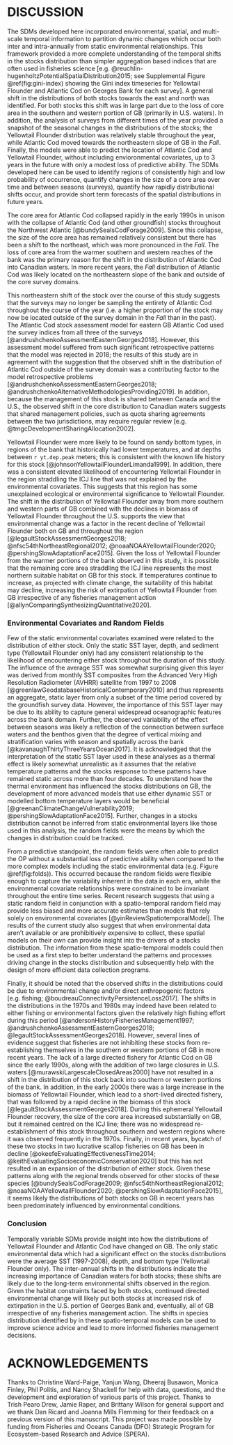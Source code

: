 # DISCUSSION

The SDMs developed here incorporated environmental, spatial, and multi-scale temporal information to partition dynamic changes which occur both inter and intra-annually from static environmental relationships. This framework provided a more complete understanding of the temporal shifts in the stocks distribution than simpler aggregation based indices that are often used in fisheries science [e.g. @reuchlin-hugenholtzPotentialSpatialDistribution2015; see Supplemental Figure \@ref(fig:gini-index) showing the Gini index timeseries for Yellowtail Flounder and Atlantic Cod on Georges Bank for each survey]. A general shift in the distributions of both stocks towards the east and north was identified.  For both stocks this shift was in large part due to the loss of core area in the southern and western portion of GB (primarily in U.S. waters). In addition, the analysis of surveys from different times of the year provided a snapshot of the seasonal changes in the distributions of the stocks; the Yellowtail Flounder distribution was relatively stable throughout the year, while Atlantic Cod moved towards the northeastern slope of GB in the *Fall*. Finally, the models were able to predict the location of Atlantic Cod and Yellowtail Flounder, without including envioronmental covariates, up to 3 years in the future with only a modest loss of predictive ability. The SDMs developed here can be used to identify regions of consistently high and low probability of occurrence, quantify changes in the size of a core area over time and between seasons (surveys), quantify how rapidly distributional shifts occur, and provide short term forecasts of the spatial distributions in future years.

The core area for Atlantic Cod collapsed rapidly in the early 1990s in unison with the collapse of Atlantic Cod (and other groundfish) stocks throughout the Northwest Atlantic [@bundySealsCodForage2009]. Since this collapse, the size of the core area has remained relatively consistent but there has been a shift to the northeast, which was more pronounced in the *Fall*. The loss of core area from the warmer southern and western reaches of the bank was the primary reason for the shift in the distribution of Atlantic Cod into Canadian waters. In more recent years, the *Fall* distribution of Atlantic Cod was likely located on the northeastern slope of the bank and outside of the core survey domains.

This northeastern shift of the stock over the course of this study suggests that the surveys may no longer be sampling the entirety of Atlantic Cod throughout the course of the year (i.e. a higher proportion of the stock may now be located outside of the survey domain in the *Fall* than in the past). The Atlantic Cod stock assessment model for eastern GB Atlantic Cod used the survey indices from all three of the surveys  [@andrushchenkoAssessmentEasternGeorges2018]. However, this assessment model suffered from such significant retrospective patterns that the model was rejected in 2018; the results of this study are in agreement with the suggestion that the observed shift in the distribution of Atlantic Cod outside of the survey domain was a contributing factor to the model retrospective problems [@andrushchenkoAssessmentEasternGeorges2018; @andrushchenkoAlternativeMethodologiesProviding2019]. In addition, because the management of this stock is shared between Canada and the U.S., the observed shift in the core distribution to Canadian waters suggests that shared management policies, such as quota sharing agreements between the two jurisdictions, may require regular review [e.g. @tmgcDevelopmentSharingAllocation2002]. <!--
The static SST layer and depth were the most influential covariates and indicated that cod preferred the colder portions of the bank throughout the year at depths between XX and XX meters. 
--->

Yellowtail Flounder were more likely to be found on sandy bottom types, in regions of the bank that historically had lower temperatures, and at depths between `r yt.dep.peak` meters; this is consistent with the known life history for this stock [@johnsonYellowtailFlounderLimanda1999]. In addition, there was a consistent elevated likelihood of encountering Yellowtail Flounder in the region straddling the ICJ line that was not explained by the environmental covariates. This suggests that this region has some unexplained ecological or environmental significance to Yellowtail Flounder. The shift in the distribution of Yellowtail Flounder away from more southern and western parts of GB combined with the declines in biomass of Yellowtail Flounder throughout the U.S. supports the view that environmental change was a factor in the recent decline of Yellowtail Flounder both on GB and throughout the region [@legaultStockAssessmentGeorges2018; @nfsc54thNortheastRegional2012; @noaaNOAAYellowtailFlounder2020; @pershingSlowAdaptationFace2015]. Given the loss of Yellowtail Flounder from the warmer portions of the bank observed in this study, it is possible that the remaining core area straddling the ICJ line represents the most northern suitable habitat on GB for this stock. If temperatures continue to increase, as projected with climate change, the suitability of this habitat may decline, increasing the risk of extirpation of Yellowtail Flounder from GB irrespective of any fisheries management action [@allynComparingSynthesizingQuantitative2020].

<!-- The high EP area for cod collapsed rapidly in the early 1990's in unison with the collapse of cod (and other groundfish) stocks throughout the Northwest Atlantic [@bundySealsCodForage2009]. Since the collapse the core area has remained relatively consistent but has continued to slowly shift to the north and east, though the shift is more pronounced in the fall. The fall distribution of cod is likely now located on the northeastern slope of the bank outside of the core Georges Bank survey domain. This northeastern shift of the population over the course of this study suggests that this population is found outside the Georges Bank survey domain throughout the course of the year (i.e. a higher proportion of the stock is now located outside of this area). Each of the survey indices area used as inputs to the cod stock assessment model for eastern GB cod [@andrushchenkoAssessmentEasternGeorges2018]. This assessment model suffered from such significant retrospective patterns that this stock assessment model was eventually rejected; it is possible that the observed shift in the distribution of cod outside of the survey domain was a contributing factor to the model retrospective problems which was not accounted for in the model [@andrushchenkoAssessmentEasternGeorges2018]. In addition, because the management of this stock is shared between Canada and the U.S., the observed shift in the core distribution to Canadian waters suggests that shared management policies, such as quota sharing agreements between the two jurisdictions, may require regular review [e.g. @tmgcDevelopmentSharingAllocation2002]. -->

<!-- In the U.S. portion of GB closures were put in place in 1994 to assist with the rebuilding of stocks in the region, these closures have been considered as instrumental in the rebuilding of several stocks in the late 1990s [@linkEffectsAreaClosures2005; @murawskiLargescaleClosedAreas2000]. On the Canadian side of GB the primary source of fishery mortality for these species comes from bycatch in the Canadian groundfish and offshore scallop fisheries. In an effort to protect spawning aggregations on Georges Bank from bycatch the Canadian groundfish fishery is excluded from GB from early February until the end of May while the COSF is excluded from fishing inside smaller time-area closures in February, March and June. The temporal shifts in the distribution of these stocks will result in changes in the efficacy of these closed areas over time in terms of protection of the species they were originally designed to protect. In general, the shifts in both stocks to the northeast suggests that closures towards the west of Georges Bank will be less effective in protecting these two stocks than they were when the closures were first implemented while closures towards the north-east portion of Georges Bank may have more influence on these stocks then they did in the past. Additionally, recent work has found little evidence for an effect of the smaller time-area closures in reducing bycatch from the Canadian Offshore Scallop Fishery (CITE PLOS-One). Spatio-temporal models such as these enables the development of metrics which can quantify the overlap between closed areas and the species they are designed to protect, which can lead to insights into the effectiveness of these closures and how the overlap has changes over time and throughout the year (CITE SOMEONE??). -->

### Environmental Covariates and Random Fields

Few of the static environmental covariates examined were related to the distribution of either stock. Only the static SST layer, depth, and sediment type (Yellowtail Flounder only) had any consistent relationship to the likelihood of encountering either stock throughout the duration of this study. The influence of the average SST was somewhat surprising given this layer was derived from monthly SST composites from the Advanced Very High Resolution Radiometer (AVHRR) satellite from 1997 to 2008 [@greenlawGeodatabaseHistoricalContemporary2010] and thus represents an aggregate, static layer from only a subset of the time period covered by the groundfish survey data. However, the importance of this SST layer may be due to its ability to capture general widespread oceanographic features across the bank domain. Further, the observed variability of the effect between seasons was likely a reflection of the connection between surface waters and the benthos given that the degree of vertical mixing and stratification varies with season and spatially across the bank [@kavanaughThirtyThreeYearsOcean2017]. It is acknowledged that the interpretation of the static SST layer used in these analyses as a thermal effect is likely somewhat unrealistic as it assumes that the relative temperature patterns and the stocks response to these patterns have remained static across more than four decades. To understand how the thermal environment has influenced the stocks distributions on GB, the development of more advanced models that use either dynamic SST or modelled bottom temperature layers would be beneficial [@greenanClimateChangeVulnerability2019; @pershingSlowAdaptationFace2015]. Further, changes in a stocks distribution cannot be inferred from static environmental layers like those used in this analysis, the random fields were the means by which the changes in distribution could be tracked.

From a predictive standpoint, the random fields were often able to predict the OP without a substantial loss of predictive ability when compared to the more complex models including the static environmental data (e.g. Figure \@ref(fig:folds)). This occurred because the random fields were flexible enough to capture the variability inherent in the data in each era, while the environmental covariate relationships were constrained to be invariant throughout the entire time series. Recent research suggests that using a static random field in conjunction with a spatio-temporal random field may provide less biased and more accurate estimates than models that rely solely on environmental covariates [@yinReviewSpatiotemporalModel]. The results of the current study also suggest that when environmental data aren't available or are prohibitively expensive to collect, these spatial models on their own can provide insight into the drivers of a stocks distribution. The information from these spatio-temporal models could then be used as a first step to better understand the patterns and processes driving change in the stocks distribution and subsequently help with the design of more efficient data collection programs.

Finally, it should be noted that the observed shifts in the distributions could be due to environmental change and/or direct anthropogenic factors [e.g. fishing; @boudreauConnectivityPersistenceLoss2017]. The shifts in the distributions in the 1970s and 1980s may indeed have been related to either fishing or environmental factors given the relatively high fishing effort during this period [@andersonHistoryFisheriesManagement1997; @andrushchenkoAssessmentEasternGeorges2018; @legaultStockAssessmentGeorges2018]. However, several lines of evidence suggest that fisheries are not inhibiting these stocks from re-establishing themselves in the southern or western portions of GB in more recent years. The lack of a large directed fishery for Atlantic Cod on GB since the early 1990s, along with the addition of two large closures in U.S. waters [@murawskiLargescaleClosedAreas2000] have not resulted in a shift in the distribution of this stock back into southern or western portions of the bank. In addition, in the early 2000s there was a large increase in the biomass of Yellowtail Flounder, which lead to a short-lived directed fishery, that was followed by a rapid decline in the biomass of this stock [@legaultStockAssessmentGeorges2018]. During this ephemeral Yellowtail Flounder recovery, the size of the core area increased substantially on GB, but it remained centred on the ICJ line; there was no widespread re-establishment of this stock throughout southern and western regions where it was observed frequently in the 1970s. Finally, in recent years, bycatch of these two stocks in two lucrative scallop fisheries on GB has been in decline [@okeefeEvaluatingEffectivenessTime2014; @keithEvaluatingSocioeconomicConservation2020] but this has not resulted in an expansion of the distribution of either stock. Given these patterns along with the regional trends observed for other stocks of these species [@bundySealsCodForage2009; @nfsc54thNortheastRegional2012; @noaaNOAAYellowtailFlounder2020; @pershingSlowAdaptationFace2015], it seems likely the distributions of both stocks on GB in recent years has been predominately influenced by environmental conditions.

### Conclusion

Temporally variable SDMs provide insight into how the distributions of Yellowtail Flounder and Atlantic Cod have changed on GB. The only static environmental data which had a significant effect on the stocks distributions were the average SST (1997-2008), depth, and bottom type (Yellowtail Flounder only). The inter-annual shifts in the distributions indicate the increasing importance of Canadian waters for both stocks; these shifts are likely due to the long-term environmental shifts observed in the region. Given the habitat constraints faced by both stocks, continued directed environmental change will likely put both stocks at increased risk of extirpation in the U.S. portion of Georges Bank and, eventually, all of GB irrespective of any fisheries management action. The shifts in species distribution identified by in these spatio-temporal models can be used to improve science advice and lead to more informed fisheries management decisions.

# ACKNOWLEDGEMENTS

Thanks to Christine Ward-Paige, Yanjun Wang, Dheeraj Busawon, Monica Finley, Phil Politis, and Nancy Shackell for help with data, questions, and the development and exploration of various parts of this project. Thanks to Trish Pearo Drew, Jamie Raper, and Brittany Wilson for general support and we thank Dan Ricard and Joanna Mills Flemming for their feedback on a previous version of this manuscript. This project was made possible by funding from Fisheries and Oceans Canada (DFO) Strategic Program for Ecosystem-based Research and Advice (SPERA).

<!--- Old stuff --->

<!-- On the Canadian side of GB there has been no directed yellowtail fishery since 2012 [@legaultStockAssessmentGeorges2018]. The primary source of fishery mortality comes from bycatch in the Canadian groundfish and COSF fisheries. In an effort to protect these spawning aggregations from bycatch from these fisheries on GB the Canadian groundfish fishery is excluded from GB from early February until the end of May while the COSF is excluded from fishing inside the time-area closure analyzed in this study in June. Unfortunately, this time-area closure protects only a small proportion of the high EP yellowtail spawning area. While the area in which the COSF is excluded from are predominately regions in which yellowtail are commonly found, due to their limited size these closures are likely to have little impact on bycatch in the COSF. This aligns with previous research which found that bycatch rates from the COSF remain elevated when this closure is in place [Cite PLOS-one]. -->

<!-- In the U.S. portion of GB closures were put in place in 1994 to assist with the rebuilding of stocks in the region, these closures have been considered as instrumental in the rebuilding of several stocks in the late 1990s [@linkEffectsAreaClosures2005; @murawskiLargescaleClosedAreas2000].  Here we see a slight increase in the high EP area for yellowtail during spawning in CA I around the time the closure was put in place which followed a steady decline in the 1970s and 1980s. The high EP area has subsequently declined steadily for yellowtail during its spawning period in CA I.  While CA I historically had represented less than XXX of high EP yellowtail area, in recent decades this has dropped to near 0. Given the restrictions on fishing activity inside CA I during this period, it is likely that this shift in the distribution is due the shifting environmental conditions on GB [@allynComparingSynthesizingQuantitative2020]. Closed Area II (CA II), which straddles the ICJ line, had experienced a large rapid decline in high EP yellowtail area during spawning in the years leading up to the implementation of the CA II closure. This was followed by an large rapid increase in high EP for yellowtail when CA II was put in place.  In recent years CA II has contained a substantial proportion of the high EP yellowtail area on GB during spawning and appears to represent the last large scale habitat suitable for yellowtail on the U.S. side of GB. The rapid expansion of the core yellowtail habitat in the early 2000's was centred on CA II with spillover evident into Canada and corresponded to a rapid increase in yellowtail biomass on GB [@legaultStockAssessmentGeorges2018].  The core area of high EP for yellowtail remained relatively stable starting in the early 2000s and was similar in size to what was observed in the 1970s before this closure was put in place. While these results suggest evidence of a positive association between this closure and yellowtail status, the abrupt yellowtail population decline in the early 2010s [@legaultStockAssessmentGeorges2018], despite the ongoing minimal fishing effort in the area, suggest that the shifting environmental conditions on GB may now be effecting the stock within CA II [@pershingSlowAdaptationFace2015].  -->

<!--  -->

<!-- On the Canadian side of GB (approximated here by the domain of the COSF) while there has been a large decline in high EP area, this decline has been more muted than experienced in U.S. waters. Declines in Canada peaked at approximately XXX% in recent years. Combined with the losses observed in the U.S. this resulted in a rapid increase in the proportion of the high EP domain being located in Canada; Canada had accounted for only XXX % of high EP during spawning in the late 1980s, but in the most recent era the percentage of high EP area for cod in Canada had increased to XXX%.  -->

<!--As with yellowtail, spawning cod are protected by a closure of the groundfish fishery and a smaller time-area closure for the COSF. These time-area closures are relatively small  protect spawning aggregations of cod are predominately located in high EP areas, but due to their limited size the closures protect only a small percentage of the high cod EP area within the COSF domain. This agrees with evidence that bycatch rates remain elevated when this closure is in place due to the small size of these closures with respect to the area of the COSF [Cite PLOS-one]. -->

<!---On the U.S. side of GB there was a rapid decline in the high EP area within CA I for cod during spawning which continued even after this area was closed. This decline was similar to the decline observed at the bank scale and in recent years there has been no high EP area within CA I.  Similar rapid declines were observed in CA II and since 1987 this represents a loss of over XXX km² of high EP area in the U.S. despite the implementation of these closures. These two closures represented approximately XXX% of the high EP cod area during spawning in the late 1980s but only XXX% of the high EP spawning area on GB in more recent eras. These declines are similar to what has been experience throughout the U.S. side of GB during this time, with a loss of cod from U.S. waters and a shift in the distribution of the species to be predominately located in Canadian waters throughout the year. -->

\clearpage
